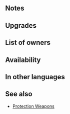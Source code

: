 {{Weapon Infobox
|tagid=SID_守護の槍＋
|intID=3523
|image=wep_lc143
|exclusive=0
|weaponType=Lance
|cost=300
|might=14
|range=1
|effect=If unit is within 3 spaces of an ally, grants Atk/Def+5 to unit and inflicts Special cooldown charge -1 on foe per attack during combat (only highest value applied; does not stack).
|statModifiers=0,14,0,0,0
|required=Protection Pike
|refinePaths=default
|refineSP=350
|refineMedals=500
|refineStones=50
|properties=random_owner
}}
==Notes==
{{Temporary buffs}}
{{CooldownChargeMinus}}
==Upgrades==
{{Weapon Upgrade List}}
==List of owners==
{{Skill Hero List}}
==Availability==
{{PassiveFocusList}}
{{PassiveDistributionList}}
{{PassiveCombatManualList}}
==In other languages==
{{OtherLanguages
|japanese=守護の槍＋
|german=Schutzlanze+
|spanishEU=Pica escolta +
|spanishLA=Pica custodia +
|french=Pique protect. +
|italian=Picca guardiana+
|chineseTW=守護之槍＋
|portuguese=Pique protetor+
}}
==See also==
{{See also skills|cond=Description LIKE '%if unit is within _ spaces of an ally, grants Atk/%+%inflicts%special cooldown charge -1%' AND Description NOT LIKE '%any ally is within%' AND WikiName NOT LIKE '%Protection%' AND Exclusive='1'}}
* [[Skill families/Weapons#Protection|Protection Weapons]]
{{Weapons Navbox}}